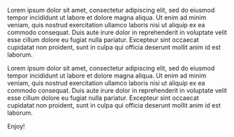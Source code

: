 Lorem ipsum dolor sit amet, consectetur adipiscing elit, sed do eiusmod
tempor incididunt ut labore et dolore magna aliqua. Ut enim ad minim
veniam, quis nostrud exercitation ullamco laboris nisi ut aliquip ex ea
commodo consequat. Duis aute irure dolor in reprehenderit in voluptate
velit esse cillum dolore eu fugiat nulla pariatur. Excepteur sint
occaecat cupidatat non proident, sunt in culpa qui officia deserunt
mollit anim id est laborum.

Lorem ipsum dolor sit amet, consectetur adipiscing elit, sed do eiusmod
tempor incididunt ut labore et dolore magna aliqua. Ut enim ad minim
veniam, quis nostrud exercitation ullamco laboris nisi ut aliquip ex ea
commodo consequat. Duis aute irure dolor in reprehenderit in voluptate
velit esse cillum dolore eu fugiat nulla pariatur. Excepteur sint
occaecat cupidatat non proident, sunt in culpa qui officia deserunt
mollit anim id est laborum.

Enjoy!